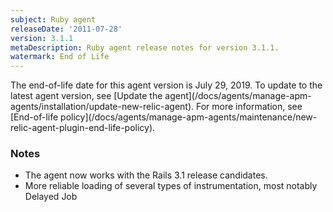 ```yaml
---
subject: Ruby agent
releaseDate: '2011-07-28'
version: 3.1.1
metaDescription: Ruby agent release notes for version 3.1.1.
watermark: End of Life
---
```


<Callout variant="important">
  The end-of-life date for this agent version is July 29, 2019. To update to the latest agent version, see [Update the agent](/docs/agents/manage-apm-agents/installation/update-new-relic-agent). For more information, see [End-of-life policy](/docs/agents/manage-apm-agents/maintenance/new-relic-agent-plugin-end-life-policy).
</Callout>

### Notes

* The agent now works with the Rails 3.1 release candidates.
* More reliable loading of several types of instrumentation, most notably Delayed Job
